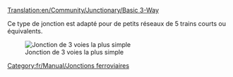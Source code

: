 [[Translation:en/Community/Junctionary/Basic 3-Way]]
{{fr/Community/Junctionary/Menu de Croisements}}

Ce type de jonction est adapté pour de petits réseaux de 5 trains courts ou équivalents.

[[File:en/Community/Junctionary/3way basic3.png|none|frame|Jonction de 3 voies la plus simple]]

{{fr/Community/Junctionary/Critère de jonction|Peu coûteux|0|0|0|2|0|0|1|1|0|0|0||Les trains en panne bloquent toute la jonction.|
*Ne peut traiter qu'un train à la fois (à moins d'utiliser les [[fr/Manual/Signaux#signaux-de-chemin|signaux de voie]])
*Provoquera un empilement du trafic 
}}

[[Category:fr/Manual/Jonctions ferroviaires]]